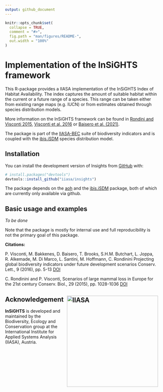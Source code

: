 ```yaml
---
output: github_document
---
```


<!-- README.md is generated from README.Rmd. Please edit that file -->

```r
knitr::opts_chunk$set(
  collapse = TRUE,
  comment = "#>",
  fig.path = "man/figures/README-",
  out.width = "100%"
)
```

# Implementation of the InSiGHTS framework

<!-- badges: start -->
<!-- badges: end -->

This R-package provides a IIASA implementation of the InSiGHTS Index of Habitat Availability. The index
captures the amount of suitable habitat within the current or a future range of a species. This range can be taken
either from existing range maps (e.g. IUCN) or from estimates obtained through species distribution models.

More information on the InSiGHTS framework can be found in [Rondini and Visconti 2015](https://doi.org/10.1111/cobi.12532), [Visconti et al. 2016](https://doi.org/10.1111/conl.12159) or [Baisero et al. (2021)](https://doi.org/10.1016/j.oneear.2020.05.015).

The package is part of the [IIASA-BEC](https://iiasa.ac.at/programs/bnr/bec) suite of biodiversity indicators and is coupled with the [ibis.iSDM](https://iiasa.github.io/ibis.iSDM/) species distribution model. 

## Installation

You can install the development version of Insights from [GitHub](https://github.com/) with:

``` r
# install.packages("devtools")
devtools::install_github("iiasa/insights")
```
The package depends on the [aoh](https://prioritizr.github.io/aoh/) and the [ibis.iSDM](https://iiasa.github.io/ibis.iSDM/) package, both
of which are currently only available via github.

## Basic usage and examples

*To be done*

Note that the package is mostly for internal use and full reproducibility is not the primary goal of this package.

**Citations:**

P. Visconti, M. Bakkenes, D. Baisero, T. Brooks, S.H.M. Butchart, L. Joppa, R. Alkemade, M. Di Marco, L. Santini, M. Hoffmann, C. Rondinini
Projecting global biodiversity indicators under future development scenarios Conserv. Lett., 9 (2016), pp. 5-13 [DOI](https://doi.org/10.1111/conl.12159)

C. Rondinini and P. Visconti, Scenarios of large mammal loss in Europe for the 21st century Conserv. Biol., 29 (2015), pp. 1028-1036 [DOI](https://doi.org/10.1111/cobi.12532)


## Acknowledgement <a href="https://iiasa.ac.at"><img src="vignettes/figures/IIASA_PNG_logo_blue.png" alt="IIASA" align="right" width="300"/></a>

**InSiGHTS** is developed and maintained by the Biodiversity, Ecology and Conservation group at the International Institute for Applied Systems Analysis (IIASA), Austria.
